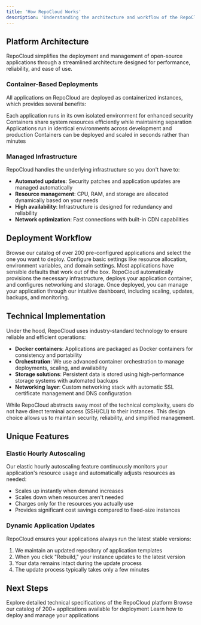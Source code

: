 ```yaml
---
title: 'How RepoCloud Works'
description: 'Understanding the architecture and workflow of the RepoCloud platform'
---
```


## Platform Architecture

RepoCloud simplifies the deployment and management of open-source applications through a streamlined architecture designed for performance, reliability, and ease of use.

### Container-Based Deployments

All applications on RepoCloud are deployed as containerized instances, which provides several benefits:

<CardGroup cols={2}>
  <Card title="Isolation" icon="shield-halved">
    Each application runs in its own isolated environment for enhanced security
  </Card>
  <Card title="Resource Efficiency" icon="leaf">
    Containers share system resources efficiently while maintaining separation
  </Card>
  <Card title="Consistent Environments" icon="clone">
    Applications run in identical environments across development and production
  </Card>
  <Card title="Fast Deployment" icon="bolt">
    Containers can be deployed and scaled in seconds rather than minutes
  </Card>
</CardGroup>

### Managed Infrastructure

RepoCloud handles the underlying infrastructure so you don't have to:

- **Automated updates**: Security patches and application updates are managed automatically
- **Resource management**: CPU, RAM, and storage are allocated dynamically based on your needs
- **High availability**: Infrastructure is designed for redundancy and reliability
- **Network optimization**: Fast connections with built-in CDN capabilities

## Deployment Workflow

<Steps>
  <Step title="Application Selection">
    Browse our catalog of over 200 pre-configured applications and select the one you want to deploy.
  </Step>
  <Step title="Configuration">
    Configure basic settings like resource allocation, environment variables, and domain settings. Most applications have sensible defaults that work out of the box.
  </Step>
  <Step title="Deployment">
    RepoCloud automatically provisions the necessary infrastructure, deploys your application container, and configures networking and storage.
  </Step>
  <Step title="Management">
    Once deployed, you can manage your application through our intuitive dashboard, including scaling, updates, backups, and monitoring.
  </Step>
</Steps>

## Technical Implementation

Under the hood, RepoCloud uses industry-standard technology to ensure reliable and efficient operations:

- **Docker containers**: Applications are packaged as Docker containers for consistency and portability
- **Orchestration**: We use advanced container orchestration to manage deployments, scaling, and availability
- **Storage solutions**: Persistent data is stored using high-performance storage systems with automated backups
- **Networking layer**: Custom networking stack with automatic SSL certificate management and DNS configuration

<Note>
  While RepoCloud abstracts away most of the technical complexity, users do not have direct terminal access (SSH/CLI) to their instances. This design choice allows us to maintain security, reliability, and simplified management.
</Note>

## Unique Features

### Elastic Hourly Autoscaling

Our elastic hourly autoscaling feature continuously monitors your application's resource usage and automatically adjusts resources as needed:

- Scales up instantly when demand increases
- Scales down when resources aren't needed
- Charges only for the resources you actually use
- Provides significant cost savings compared to fixed-size instances

### Dynamic Application Updates

RepoCloud ensures your applications always run the latest stable versions:

1. We maintain an updated repository of application templates
2. When you click "Rebuild," your instance updates to the latest version
3. Your data remains intact during the update process
4. The update process typically takes only a few minutes

## Next Steps

<CardGroup>
  <Card title="Technical Details" icon="gears" href="/platform/technical-details">
    Explore detailed technical specifications of the RepoCloud platform
  </Card>
  <Card title="Supported Applications" icon="box-archive" href="/platform/supported-apps">
    Browse our catalog of 200+ applications available for deployment
  </Card>
  <Card title="Deployment Guide" icon="rocket" href="/user-guide/deployment-basics">
    Learn how to deploy and manage your applications
  </Card>
</CardGroup> 